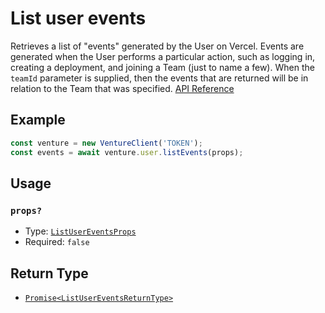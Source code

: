 # List user events

Retrieves a list of "events" generated by the User on Vercel. Events are generated when the User performs a particular action, such as logging in, creating a deployment, and joining a Team (just to name a few). When the `teamId` parameter is supplied, then the events that are returned will be in relation to the Team that was specified.
[API Reference](https://vercel.com/docs/rest-api/endpoints#list-user-events)

## Example

```js
const venture = new VentureClient('TOKEN');
const events = await venture.user.listEvents(props);
```

## Usage

### `props?`

- Type: [`ListUserEventsProps`](/docs/types/user/ListUserEventsProps)
- Required: `false`

## Return Type

- [`Promise<ListUserEventsReturnType>`](/docs/types/user/ListUserEventsReturnType)
